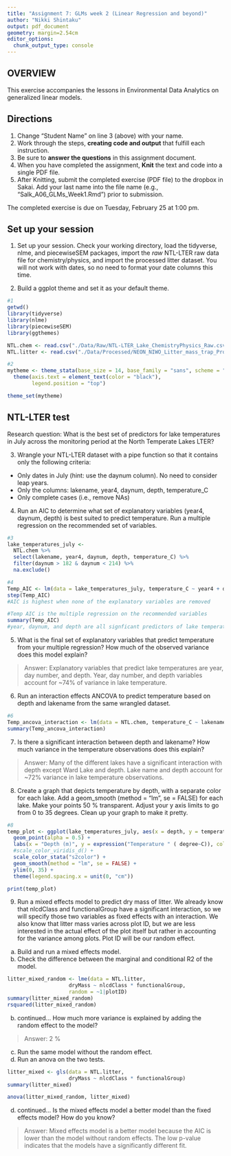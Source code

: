 ```yaml
---
title: "Assignment 7: GLMs week 2 (Linear Regression and beyond)"
author: "Nikki Shintaku"
output: pdf_document
geometry: margin=2.54cm
editor_options: 
  chunk_output_type: console
---
```


## OVERVIEW

This exercise accompanies the lessons in Environmental Data Analytics on generalized linear models. 

## Directions
1. Change "Student Name" on line 3 (above) with your name.
3. Work through the steps, **creating code and output** that fulfill each instruction.
4. Be sure to **answer the questions** in this assignment document.
6. When you have completed the assignment, **Knit** the text and code into a single PDF file.
8. After Knitting, submit the completed exercise (PDF file) to the dropbox in Sakai. Add your last name into the file name (e.g., "Salk_A06_GLMs_Week1.Rmd") prior to submission.

The completed exercise is due on Tuesday, February 25 at 1:00 pm.

## Set up your session 
1. Set up your session. Check your working directory, load the tidyverse, nlme, and piecewiseSEM packages, import the *raw* NTL-LTER raw data file for chemistry/physics, and import the processed litter dataset. You will not work with dates, so no need to format your date columns this time.

2. Build a ggplot theme and set it as your default theme.

```r
#1
getwd()
library(tidyverse)
library(nlme)
library(piecewiseSEM)
library(ggthemes)

NTL.chem <- read.csv("./Data/Raw/NTL-LTER_Lake_ChemistryPhysics_Raw.csv")
NTL.litter <- read.csv("./Data/Processed/NEON_NIWO_Litter_mass_trap_Processed.csv")

#2
mytheme <- theme_stata(base_size = 14, base_family = "sans", scheme = "s2mono") +
  theme(axis.text = element_text(color = "black"), 
        legend.position = "top")

theme_set(mytheme)

```


## NTL-LTER test
Research question: What is the best set of predictors for lake temperatures in July across the monitoring period at the North Temperate Lakes LTER? 

3. Wrangle your NTL-LTER dataset with a pipe function so that it contains only the following criteria: 

* Only dates in July (hint: use the daynum column). No need to consider leap years.
* Only the columns: lakename, year4, daynum, depth, temperature_C
* Only complete cases (i.e., remove NAs)

4. Run an AIC to determine what set of explanatory variables (year4, daynum, depth) is best suited to predict temperature. Run a multiple regression on the recommended set of variables. 

```r
#3
lake_temperatures_july <-
  NTL.chem %>%
  select(lakename, year4, daynum, depth, temperature_C) %>%
  filter(daynum > 182 & daynum < 214) %>%
  na.exclude()

#4
Temp_AIC <- lm(data = lake_temperatures_july, temperature_C ~ year4 + daynum + depth)
step(Temp_AIC)
#AIC is highest when none of the explanatory variables are removed

#Temp AIC is the multiple regression on the recommended variables
summary(Temp_AIC)
#year, daynum, and depth are all signficant predictors of lake temperature
```

5. What is the final set of explanatory variables that predict temperature from your multiple regression? How much of the observed variance does this model explain?

> Answer: Explanatory variables that predict lake temperatures are year, day number, and depth. Year, day number, and depth variables account for ~74% of variance in lake temperature.

6. Run an interaction effects ANCOVA to predict temperature based on depth and lakename from the same wrangled dataset.

```r
#6
Temp_ancova_interaction <- lm(data = NTL.chem, temperature_C ~ lakename * depth)
summary(Temp_ancova_interaction)

```

7. Is there a significant interaction between depth and lakename? How much variance in the temperature observations does this explain?

> Answer: Many of the different lakes have a significant interaction with depth except Ward Lake and depth. Lake name and depth account for ~72% variance in lake temperature observations.

8. Create a graph that depicts temperature by depth, with a separate color for each lake. Add a geom_smooth (method = "lm", se = FALSE) for each lake. Make your points 50 % transparent. Adjust your y axis limits to go from 0 to 35 degrees. Clean up your graph to make it pretty. 

```r
#8
temp_plot <- ggplot(lake_temperatures_july, aes(x = depth, y = temperature_C, color = lakename)) +
  geom_point(alpha = 0.5) +
  labs(x = "Depth (m)", y = expression("Temperature " ( degree~C)), color = "") +
  #scale_color_viridis_d() +
  scale_color_stata("s2color") +
  geom_smooth(method = "lm", se = FALSE) +
  ylim(0, 35) +
  theme(legend.spacing.x = unit(0, "cm"))

print(temp_plot)
```

9. Run a mixed effects model to predict dry mass of litter. We already know that nlcdClass and functionalGroup have a significant interaction, so we will specify those two variables as fixed effects with an interaction. We also know that litter mass varies across plot ID, but we are less interested in the actual effect of the plot itself but rather in accounting for the variance among plots. Plot ID will be our random effect.

a. Build and run a mixed effects model.
b. Check the difference between the marginal and conditional R2 of the model. 

```r
litter_mixed_random <- lme(data = NTL.litter,
                    dryMass ~ nlcdClass * functionalGroup,
                    random = ~1|plotID)
summary(litter_mixed_random)
rsquared(litter_mixed_random)
```

b. continued... How much more variance is explained by adding the random effect to the model? 

> Answer: 2 %

c. Run the same model without the random effect.
d. Run an anova on the two tests. 
```r
litter_mixed <- gls(data = NTL.litter,
                    dryMass ~ nlcdClass * functionalGroup)
summary(litter_mixed)

anova(litter_mixed_random, litter_mixed)
```

d. continued... Is the mixed effects model a better model than the fixed effects model? How do you know?

> Answer: Mixed effects model is a better model because the AIC is lower than the model without random effects. The low p-value indicates that the models have a significantly different fit.
